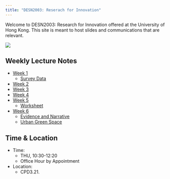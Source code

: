 ```yaml
---
title: "DESN2003: Reserach for Innovation"
---
```


Welcome to DESN2003: Research for Innovation offered at the University of Hong Kong. This site is meant to host slides and communications that are relevant.

![](data/DallEWireframe.webp)

## Weekly Lecture Notes
- [Week 1](DESN2003_L1.qmd)
  - [Survey Data](surveydata.qmd)
- [Week 2](desn2003_W2.qmd)
- [Week 3](desn2003_W3.qmd)
- [Week 4](desn2003_W4.qmd)
- [Week 5](desn2003_W5.qmd)
  - [Worksheet](data/worksheet.pdf)
- [Week 6](desn2003_W6.qmd)
  - [Evidence and Narrative](data/11_5_Osman+Abramson_Evidence & Narrative_JSAH 2007.pdf)
  - [Urban Green Space](data/Binley Chen.pdf)




## Time & Location

- Time: 
  - THU, 10:30-12:20
  - Office Hour by Appointment
- Location: 
  - CPD3.21.